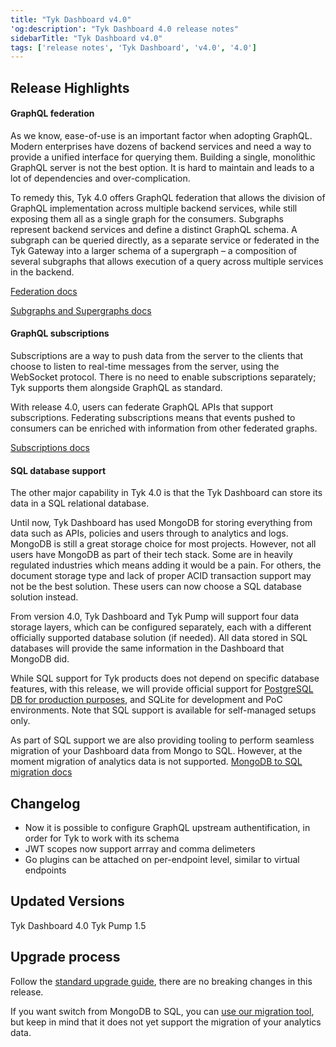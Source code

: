 ```yaml
---
title: "Tyk Dashboard v4.0"
'og:description': "Tyk Dashboard 4.0 release notes"
sidebarTitle: "Tyk Dashboard v4.0"
tags: ['release notes', 'Tyk Dashboard', 'v4.0', '4.0']
---
```


## Release Highlights

#### GraphQL federation

As we know, ease-of-use is an important factor when adopting GraphQL. Modern enterprises have dozens of backend services and need a way to provide a unified interface for querying them. Building a single, monolithic GraphQL server is not the best option. It is hard to maintain and leads to a lot of dependencies and over-complication.

To remedy this, Tyk 4.0 offers GraphQL federation that allows the division of GraphQL implementation across multiple backend services, while still exposing them all as a single graph for the consumers. Subgraphs represent backend services and define a distinct GraphQL schema. A subgraph can be queried directly, as a separate service or federated in the Tyk Gateway into a larger schema of a supergraph – a composition of several subgraphs that allows execution of a query across multiple services in the backend.

[Federation docs](/5.6/content/getting-started/key-concepts/graphql-federation.md)

[Subgraphs and Supergraphs docs](/5.6/content/getting-started/key-concepts/graphql-federation.md#subgraphs-and-supergraphs)

#### GraphQL subscriptions

Subscriptions are a way to push data from the server to the clients that choose to listen to real-time messages from the server, using the WebSocket protocol. There is no need to enable subscriptions separately; Tyk supports them alongside GraphQL as standard.

With release 4.0, users can federate GraphQL APIs that support subscriptions. Federating subscriptions means that events pushed to consumers can be enriched with information from other federated graphs.

[Subscriptions docs](/5.6/content/getting-started/key-concepts/graphql-subscriptions.md)

#### SQL database support
The other major capability in Tyk 4.0 is that the Tyk Dashboard can store its data in a SQL  relational database. 

Until now, Tyk Dashboard has used MongoDB for storing everything from data such as APIs, policies and users through to analytics and logs. MongoDB is still a great storage choice for most projects. However, not all users have MongoDB as part of their tech stack. Some are in heavily regulated industries which means adding it would be a pain. For others, the document storage type and lack of proper ACID transaction support may not be the best solution. These users can now choose a SQL database solution instead. 

From version 4.0, Tyk Dashboard and Tyk Pump will support four data storage layers, which can be configured separately, each with a different officially supported database solution (if needed). All data stored in SQL databases will provide the same information in the Dashboard that MongoDB did.

While SQL support for Tyk products does not depend on specific database features, with this release, we will provide official support for [PostgreSQL DB for production purposes](/5.6/content/planning-for-production/database-settings.md), and SQLite for development and PoC environments. Note that SQL support is available for self-managed setups only.

As part of SQL support we are also providing tooling to perform seamless migration of your Dashboard data from Mongo to SQL. However, at the moment migration of analytics data is not supported.
[MongoDB to SQL migration docs](/5.6/content/planning-for-production/database-settings/postgresql.md#migrating-from-an-existing-mongodb-instance)

## Changelog
- Now it is possible to configure GraphQL upstream authentification, in order for Tyk to work with its schema
- JWT scopes now support arrray and comma delimeters
- Go plugins can be attached on per-endpoint level, similar to virtual endpoints

## Updated Versions
Tyk Dashboard 4.0
Tyk Pump 1.5

## Upgrade process

Follow the [standard upgrade guide](/5.6/content/upgrading-tyk.md), there are no breaking changes in this release.

If you want switch from MongoDB to SQL, you can [use our migration tool](/5.6/content/planning-for-production/database-settings/postgresql.md#migrating-from-an-existing-mongodb-instance), but keep in mind that it does not yet support the migration of your analytics data.
 
